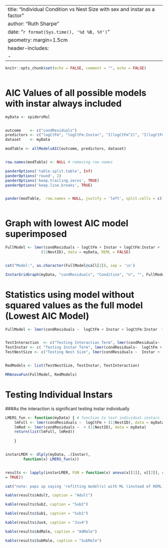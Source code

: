 

---
title: "Individual Condition vs Nest Size with sex and instar as a factor"
author: "Ruth Sharpe"
date: "`r format(Sys.time(), '%d %B, %Y')`"
geometry: margin=1.5cm
header-includes:
    - \usepackage{caption}
---

\captionsetup[table]{labelformat=empty}

```{r include = FALSE}
knitr::opts_chunk$set(echo = FALSE, comment = "", echo = FALSE)
	
```


AIC Values of all possible models with instar always included
====================

```{r kable, results='asis',  echo = FALSE}

myData <- spidersMul


outcome    <- c("condResiduals")
predictors <- c("logCtFm", "logCtFm:Instar", "I(logCtFm^2)", "I(logCtFm^2):Instar")
dataset    <- myData

modTable <- allModelsAIC(outcome, predictors, dataset)


row.names(modTable) <- NULL # removing row names

panderOptions('table.split.table', Inf)
panderOptions('round', 2)
panderOptions('keep.trailing.zeros', TRUE)
panderOptions('keep.line.breaks', TRUE)


pander(modTable,  row.names = NULL, justify = 'left', split.cells = c(1, 2, 61, 2))
	
```




Graph with lowest AIC model superimposed
====================
 

```{r, fig.height=7, fig.width=13}

FullModel <- lmer(condResiduals ~ logCtFm + Instar + logCtFm:Instar +
				(1|NestID), data = myData, REML = FALSE)


cat("Model:", as.character(FullModel@call[2]), sep = '\n')

InstarGridGraph(myData, "condResiduals", "Condition", "n", "", FullModel, "y")

```

\pagebreak


Statistics using model without squared values as the full model (Lowest AIC Model)
====================


```{r Stats,  results='asis', echo = FALSE , comment = "", }

FullModel <- lmer(condResiduals ~  logCtFm + Instar + logCtFm:Instar  +  (1|NestID)  , data = myData, REML = FALSE)


TestInteraction  <- c("Testing Interaction Term", lmer(condResiduals~  logCtFm + Instar + (1|NestID)  , data = myData, REML = FALSE))
TestInstar <- c( "Testing Instar Term", lmer(condResiduals~  logCtFm +  (1|NestID)  , data = myData, REML = FALSE))
TestNestSize <- c("Testing Nest Size", lmer(condResiduals ~  Instar +  (1|NestID)  , data = myData, REML = FALSE))


RedModels <- list(TestNestSize, TestInstar, TestInteraction)

MRAnovaFun(FullModel, RedModels)

```
\pagebreak

Testing Individual Instars
====================
###As the interaction is significant testing instar individually



```{r IndInstars,  results='asis', echo = FALSE, comment = "", tab.cap = NULL, message = FALSE}


LMERS_fun <- function(myData) { # function to test individual instars 	
    lmFull <- lmer(condResiduals ~  logCtFm + (1|NestID), data = myData)
    lmRed <- lmer(condResiduals ~  + (1|NestID), data = myData)
    return(list(lmFull, lmRed))
	
    }


instarLMER <- dlply(myData, .(Instar),        
		function(x) LMERS_fun(x))


results <- lapply(instarLMER, FUN = function(x) anova(x[[1]], x[[2]], refit
= TRUE))

cat("note: pops up saying 'refitting model(s) with ML (instead of REML)'", "but if make anova refit = FALSE results don't make sense", sep = '\n')

kable(results$Adult, caption = "Adult")

kable(results$Sub2, caption = "Sub2")

kable(results$Sub1, caption = "Sub1")

kable(results$Juv4, caption = "Juv4")

kable(results$AdMale, caption = "AdMale")

kable(results$SubMale, caption = "SubMale")
	
```

